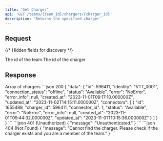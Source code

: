 ```yaml
---
title: 'Get Charger'
api: 'GET /teams/{team_id}/chargers/{charger_id}'
description: 'Returns the specified charger'
---
```

## Request
{/* Hidden fields for discovery */}
<ParamField path="team_id" type="integer" hidden required />
<ParamField path="charger_id" type="integer" hidden required />

<Tabs>
  <Tab title="Path">
    <ParamField path="team_id" type="integer" required>
      The id of the team
    </ParamField>
    <ParamField path="charger_id" type="integer" required>
      The id of the charger
    </ParamField>
  </Tab>
</Tabs>

## Response
<Tabs>
  <Tab title="Data">
    <Snippet file="types/Charger/Charger.mdx" />
    <ResponseField name="connectors" type="ChargerConnector[]">
        Array of chargers
        <Expandable title="Charger">
          <Snippet file="types/Charger/ChargerConnector.mdx" />
        </Expandable>
    </ResponseField>
  </Tab>
  <Tab title="Example">
    <CodeGroup>
      ```json 200
      {
        "data": {
            "id": 596411,
            "identity": "VTT_0001",
            "connection_status": "offline",
            "status": "Available",
            "error": "NoError",
            "error_info": null,
            "created_at": "2023-11-01T09:17:10.000000Z",
            "updated_at": "2023-11-02T14:15:11.000000Z",
            "connectors": [
                {
                    "id": 1655489,
                    "charger_id": 596411,
                    "connector_id": 1,
                    "status": "Available",
                    "error": "NoError",
                    "error_info": null,
                    "created_at": "2023-11-01T09:44:32.000000Z",
                    "updated_at": "2023-11-01T10:15:36.000000Z"
                }
            ]
        }
      } 
      ```
      ```json 401 (Unauthorized)
      {
        "message": "Unauthenticated."
      }
      ```
      ```json 404 (Not Found)
      {
        "message": "Cannot find the charger. Please check if the charger exists and you are a member of the team."
      }
      ```
    </CodeGroup>
  </Tab>
</Tabs>